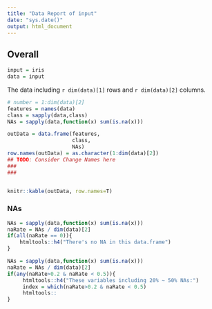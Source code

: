 ```yaml
---
title: "Data Report of input"
date: "sys.date()"
output: html_document
---
```


## Overall

```r
input = iris
data = input
```

The data including `r dim(data)[1]` rows and `r dim(data)[2]` columns.


```r
# number = 1:dim(data)[2]
features = names(data)
class = sapply(data,class)
NAs = sapply(data,function(x) sum(is.na(x)))

outData = data.frame(features,
                     class,
                     NAs)
row.names(outData) = as.character(1:dim(data)[2])
## TODO: Consider Change Names here
###
###


knitr::kable(outData, row.names=T)
```


### NAs

```r
NAs = sapply(data,function(x) sum(is.na(x)))
naRate = NAs / dim(data)[2]
if(all(naRate == 0)){
    htmltools::h4("There's no NA in this data.frame")
}
```


```r
NAs = sapply(data,function(x) sum(is.na(x)))
naRate = NAs / dim(data)[2]
if(any(naRate>0.2 & naRate < 0.5)){
     htmltools::h4("These variables including 20% ~ 50% NAs:")
     index = which(naRate>0.2 & naRate < 0.5)
     htmltools::
}
    
```

